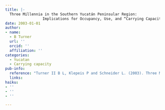 ```yaml
---
title: |-
  Three Millennia in the Southern Yucatán Peninsular Region:
                 Implications for Occupancy, Use, and “Carrying Capacity”
date: 2003-01-01
author:
- name:
  - B Turner
  url: ''
  orcid: ''
  affiliation: ''
categories:
  - Yucatan
  - Carrying capacity
pub-info:
  reference: "Turner II B L, Klepeis P and Schneider L. (2003). Three Millennia in the Southern Yucatán Peninsular Region: Implications for Occupancy, Use, and “Carrying Capacity”. In Lowland Maya Area: Three Millennia at the Human‐ Wildland Interface. A. GómezPompa, M. Allen, S. Fedick, and J. Jimenez‐ Osornio, eds. New York: The Haworth Press, pp. 361‐387."
  links:
haiku:
- ''
- ''
- ''

---
```

